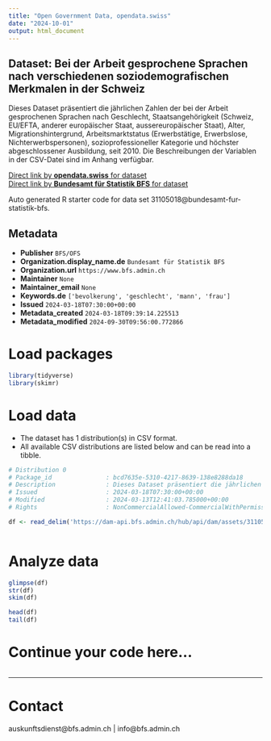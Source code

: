 ```yaml
---
title: "Open Government Data, opendata.swiss"
date: "2024-10-01"
output: html_document
---
```


## Dataset: Bei der Arbeit gesprochene Sprachen nach verschiedenen soziodemografischen Merkmalen in der Schweiz

Dieses Dataset präsentiert die jährlichen Zahlen der bei der Arbeit gesprochenen Sprachen nach Geschlecht, Staatsangehörigkeit (Schweiz, EU/EFTA, anderer europäischer Staat, aussereuropäischer Staat), Alter, Migrationshintergrund, Arbeitsmarktstatus (Erwerbstätige, Erwerbslose, Nichterwerbspersonen), sozioprofessioneller Kategorie und höchster abgeschlossener Ausbildung, seit 2010. Die Beschreibungen der Variablen in der CSV-Datei sind im Anhang verfügbar.

[Direct link by **opendata.swiss** for dataset](https://opendata.swiss/de/dataset/bei-der-arbeit-gesprochene-sprachen-nach-verschiedenen-soziodemografischen-merkmalen-in-der-sch)<br>
[Direct link by **Bundesamt für Statistik BFS** for dataset](https://www.bfs.admin.ch/asset/de/ts-x-40.02.01.08.14)

Auto generated R starter code for data set 31105018@bundesamt-fur-statistik-bfs.

## Metadata

- **Publisher** `BFS/OFS`
- **Organization.display_name.de** `Bundesamt für Statistik BFS`
- **Organization.url** `https://www.bfs.admin.ch`
- **Maintainer** `None`
- **Maintainer_email** `None`
- **Keywords.de** `['bevolkerung', 'geschlecht', 'mann', 'frau']`
- **Issued** `2024-03-18T07:30:00+00:00`
- **Metadata_created** `2024-03-18T09:39:14.225513`
- **Metadata_modified** `2024-09-30T09:56:00.772866`


# Load packages

```r

library(tidyverse)
library(skimr)

```

# Load data

-   The dataset has 1 distribution(s) in CSV format.
-   All available CSV distributions are listed below and can be read into a tibble.

```r

# Distribution 0
# Package_id               : bcd7635e-5310-4217-8639-138e8288da18
# Description              : Dieses Dataset präsentiert die jährlichen Zahlen der bei der Arbeit gesprochenen Sprachen nach Geschlecht, Staatsangehörigkeit (Schweiz, EU/EFTA, anderer europäischer Staat, aussereuropäischer Staat), Alter, Migrationshintergrund, Arbeitsmarktstatus (Erwerbstätige, Erwerbslose, Nichterwerbspersonen), sozioprofessioneller Kategorie und höchster abgeschlossener Ausbildung, seit 2010. Die Beschreibungen der Variablen in der CSV-Datei sind im Anhang verfügbar.
# Issued                   : 2024-03-18T07:30:00+00:00
# Modified                 : 2024-03-13T12:41:03.785000+00:00
# Rights                   : NonCommercialAllowed-CommercialWithPermission-ReferenceRequired

df <- read_delim('https://dam-api.bfs.admin.ch/hub/api/dam/assets/31105022/master')



```

# Analyze data

```r

glimpse(df)
str(df)
skim(df)

head(df)
tail(df)

```

# Continue your code here...

```r

```

------------------------------------------------------------------------

# Contact

auskunftsdienst@bfs.admin.ch | info@bfs.admin.ch
